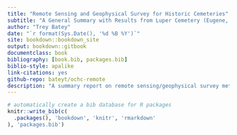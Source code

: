 ```yaml
--- 
title: "Remote Sensing and Geophysical Survey for Historic Cemeteries"
subtitle: "A General Summary with Results from Luper Cemetery (Eugene, Oregon)"
author: "Trey Batey"
date: "`r format(Sys.Date(), '%d %B %Y')`"
site: bookdown::bookdown_site
output: bookdown::gitbook
documentclass: book
bibliography: [book.bib, packages.bib]
biblio-style: apalike
link-citations: yes
github-repo: bateyt/ochc-remote
description: "A summary report on remote sensing/geophysical survey methods; prepared for the Oregon Commission on Historic Cemeteries"
---
```


```r
# automatically create a bib database for R packages
knitr::write_bib(c(
  .packages(), 'bookdown', 'knitr', 'rmarkdown'
), 'packages.bib')
```
